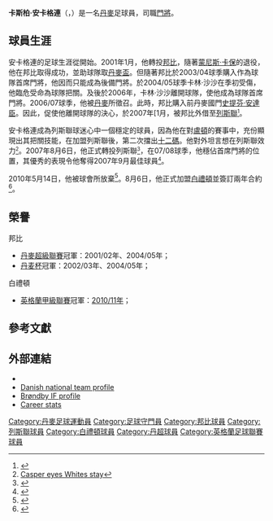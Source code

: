 {{noteta|G1=足球|G2=列斯聯|G3=FAcup
}}
{{Infobox football biography
| name = 卡斯柏·安卡格連<br>''Casper Ankergren''
| image = Casper Ankergren Lewes 0 BHA 0 18 July 2015-758 (19843370446).jpg
| image_size = 200
| fullname = Casper Ankergren<ref>{{cite web |url=https://www.efl.com/news/2016/june/efl-club-retained-and-released-lists-published/ |title=EFL: Club retained and released lists published |publisher=English Football League |date=23 June 2016 |accessdate=15 January 2018 |archive-date=2019-03-28 |archive-url=https://web.archive.org/web/20190328042724/https://www.efl.com/news/2016/june/efl-club-retained-and-released-lists-published/ |dead-url=no }}</ref>
| birth_date = {{birth date and age|1979|11|9|df=y}}<ref name=Hugman>{{Hugman|22097|accessdate=15 October 2017}}</ref>
| cityofbirth         = [[克厄|克厄]]
| countryofbirth      = [[丹麥|丹麥]]
| height = {{convert|1.94|m|ftin|abbr=on}}<ref>{{cite web |url=https://www.11v11.com/players/casper-ankergren-39904/ |title=Casper Ankergren |website=11v11.com |publisher=AFS Enterprises |accessdate=15 January 2018 |archive-date=2019-08-25 |archive-url=https://web.archive.org/web/20190825222411/https://www.11v11.com/players/casper-ankergren-39904/ |dead-url=no }}</ref>
| currentclub = 
| position            = [[門將|門將]]
| youthyears1 = 
| youthclubs1 = Solrød
| years1 = 1998–2000
| clubs1 = {{Link-en|克厄BK|Køge BK}}
| caps1 = 44
| goals1 = 0
| years2 = 2001–2007
| clubs2 = [[邦比足球會|邦比]]
| caps2 = 86
| goals2 = 0
| years3 = 2007
| clubs3 = → [[列斯聯足球會|列斯聯]] (loan)
| caps3 = 14
| goals3 = 0
| years4 = 2007–2010
| clubs4 = [[列斯聯足球會|列斯聯]]
| caps4 = 107
| goals4 = 0
| years5 = 2010–2017
| clubs5 = [[布莱顿足球俱乐部|布莱顿]]
| caps5 = 68
| goals5 = 0
| totalcaps = 319
| totalgoals = 0
| nationalyears1 = 1995
| nationalteam1 = [[丹麥17歲以下國家足球隊|丹麥U17]]
| nationalcaps1 = 2
| nationalgoals1 = 0
| nationalyears2 = 2000
| nationalteam2 = [[丹麥21歲以下國家足球隊|丹麥U21]]
| nationalcaps2 = 3
| nationalgoals2 = 0
| pcupdate            = 2015年4月7日 (二) 05:55 (UTC)
| ntupdate            = 2011年4月17日 (日) 08:20 (UTC) 
}}

'''卡斯柏·安卡格連'''（{{lang-da|'''Casper Ankergren'''}}，{{bd|1979年|11月9日|catIdx=Ankergren ,Casper}}）是一名[[丹麥|丹麥]]足球員，司職[[門將|門將]]。

==球員生涯==
安卡格連的足球生涯從{{Link-en|克厄BK|Køge BK}}開始。2001年1月，他轉投[[邦比足球會|邦比]]，隨著[[蒙尼斯·卡保|蒙尼斯·卡保]]的退役，他在邦比取得成功，並助球隊取[[丹麥盃|丹麥盃]]。但隨著邦比於2003/04球季購入{{Link-en|卡林·沙沙|Karim Zaza}}作為球隊首席門將，他因而只能成為後備門將。於2004/05球季卡林·沙沙在季初受傷，他臨危受命為球隊把關。及後於2006年，卡林·沙沙離開球隊，使他成為球隊首席門將。2006/07球季，他被[[丹麥國家足球隊|丹麥]]所徵召。此時，邦比購入前丹麥國門[[史提芬·安達臣|史提芬·安達臣]]。因此，促使他離開球隊的決心，於2007年[1月，被邦比外借至[[列斯聯足球會|列斯聯]]<small><ref>{{Cite web |url=http://home.skysports.com/list.aspx?hlid=445177&plid=29678&clid=2&cpid=10 |title=Leeds land Danish keeper |accessdate=2008-05-23 |archive-date=2007-02-04 |archive-url=https://web.archive.org/web/20070204112329/http://home.skysports.com/list.aspx?hlid=445177 |dead-url=yes }}</ref></small>。

安卡格連成為列斯聯球迷心中一個穩定的球員，因為他在對[[盧頓足球俱樂部|盧頓]]的賽事中，充份顯現出其把關技能，在加盟列斯聯後，第二次擋出[[十二碼|十二碼]]。他對外坦言想在列斯聯效力<small><ref>[http://home.skysports.com/list.aspx?hlid=450076&plid=29678&clid=2&cpid=10 Casper eyes Whites stay]{{dead link|date=2017年11月 |bot=InternetArchiveBot |fix-attempted=yes }}</ref></small>。2007年8月6日，他正式轉投列斯聯<small><ref>{{Cite web |url=http://news.bbc.co.uk/sport1/hi/football/teams/l/leeds_united/6934534.stm |title=Leeds boosted by keeper signing |accessdate=2008-05-23 |archive-date=2009-05-15 |archive-url=https://web.archive.org/web/20090515015148/http://news.bbc.co.uk/sport1/hi/football/teams/l/leeds_united/6934534.stm |dead-url=no }}</ref></small>，在07/08球季，他穩佔首席門將的位置，其優秀的表現令他奪得2007年9月最佳球員<small><ref>{{Cite web |url=http://news.bbc.co.uk/sport2/hi/football/teams/l/leeds_united/7035171.stm |title=Ankergren earns League One prize |accessdate=2008-05-23 |archive-date=2007-10-11 |archive-url=https://web.archive.org/web/20071011072556/http://news.bbc.co.uk/sport2/hi/football/teams/l/leeds_united/7035171.stm |dead-url=no }}</ref></small>。

2010年5月14日，他被球會所放棄<ref>{{cite web |title=Leeds United trim squad after promotion |url=http://news.bbc.co.uk/sport2/hi/football/teams/l/leeds_united/8682477.stm |date=2010-05-04 |accessdate=2010-05-04 |publisher=BBC Sport |archive-date=2020-01-27 |archive-url=https://web.archive.org/web/20200127065315/http://news.bbc.co.uk/sport2/hi/football/teams/l/leeds_united/8682477.stm |dead-url=no }}</ref>。8月6日，他正式加盟[[白禮頓足球會|白禮頓]]並簽訂兩年合約<ref>{{cite web |title=Brighton sign goalkeeper Casper Ankergren |url=http://news.bbc.co.uk/sport2/hi/football/teams/b/brighton/8892780.stm |date=2010-08-06 |accessdate=2010-08-06 |publisher=BBC Sport |archive-date=2020-10-23 |archive-url=https://web.archive.org/web/20201023004551/http://news.bbc.co.uk/sport2/hi/football/teams/b/brighton/8892780.stm |dead-url=no }}</ref>。

==榮譽==
;邦比
* [[丹麥足球超級聯賽|丹麥超級聯賽]]冠軍：2001/02年、2004/05年；
* [[丹麦杯|丹麦杯]]冠軍：2002/03年、2004/05年；

;白禮頓
* [[英格蘭足球甲級聯賽|英格蘭甲級聯賽]]冠軍：[[2010年至2011年英格蘭足球甲級聯賽|2010/11年]]；

==參考文獻==
{{reflist}}

==外部連結==
*{{soccerbase|id=28882|name=卡斯柏·安卡格連}}
*[http://www.dbu.dk/landshold/landsholdsdatabasen/LBasePlayerInfo.aspx?playerid=4221 Danish national team profile] {{Wayback|url=http://www.dbu.dk/landshold/landsholdsdatabasen/LBasePlayerInfo.aspx?playerid=4221 |date=20170819034452 }}
*[https://web.archive.org/web/20061128144934/http://www.brondby.com/player.asp?sid=29&id=33 Brøndby IF profile]
*[http://resol.dr.dk/sportservice_person.aspx?personid=290511 Career stats]{{Wayback|url=http://resol.dr.dk/sportservice_person.aspx?personid=290511 |date=20050822010854 }}

{{DEFAULTSORT:Ankergren, Casper}}
[[Category:丹麥足球運動員|Category:丹麥足球運動員]]
[[Category:足球守門員|Category:足球守門員]]
[[Category:邦比球員|Category:邦比球員]]
[[Category:列斯聯球員|Category:列斯聯球員]]
[[Category:白禮頓球員|Category:白禮頓球員]]
[[Category:丹超球員|Category:丹超球員]]
[[Category:英格蘭足球聯賽球員|Category:英格蘭足球聯賽球員]]